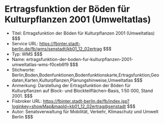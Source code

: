 # Ertragsfunktion der Böden für Kulturpflanzen 2001 (Umweltatlas)
- Titel: Ertragsfunktion der Böden für Kulturpflanzen 2001 (Umweltatlas) $$$
- Service URL: https://fbinter.stadt-berlin.de/fb/wms/senstadt/kb01_12_02ertrag $$$
- Typ: WMS $$$
- Name: ertragsfunktion-der-boden-fur-kulturpflanzen-2001-umweltatlas-wms-f0ceb6f9 $$$
- Stichworte: Berlin,Boden,Bodenfunktionen,Bodenfunktionskarte,Ertragsfunktion,Geodaten,Karten,Kulturpflanzen,Planungshinweise,Umweltatlas $$$
- Anmerkung: Darstellung der Ertragsfunktion der Böden für Kulturpflanzen auf Block- und Blockteilflächen-Basis, 1:50 000, Stand 2001. $$$
- Fisbroker URL: https://fbinter.stadt-berlin.de/fb/index.jsp?loginkey=showMap&mapId=kb01_12_02ertrag@senstadt $$$
- Autor: Senatsverwaltung für Mobilität, Verkehr, Klimaschutz und Umwelt Berlin $$$
